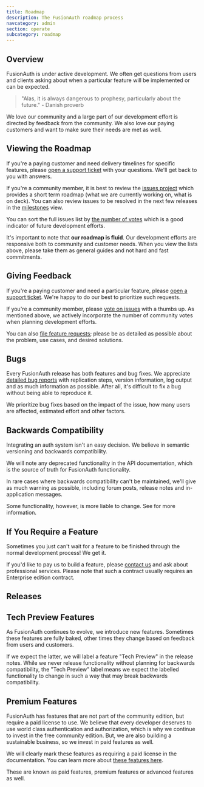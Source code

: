 ```yaml
---
title: Roadmap
description: The FusionAuth roadmap process
navcategory: admin
section: operate
subcategory: roadmap
---
```


## Overview

FusionAuth is under active development. We often get questions from users and clients asking about when a particular feature will be implemented or can be expected. 

> "Alas, it is always dangerous to prophesy, particularly about the future." - Danish proverb

We love our community and a large part of our development effort is directed by feedback from the community. We also love our paying customers and want to make sure their needs are met as well.

## Viewing the Roadmap

If you're a paying customer and need delivery timelines for specific features, please [open a support ticket](https://account.fusionauth.io/account/support/) with your questions. We'll get back to you with answers.

If you're a community member, it is best to review the [issues project](https://github.com/FusionAuth/fusionauth-issues/projects/2) which provides a short term roadmap (what we are currently working on, what is on deck). You can also review issues to be resolved in the next few releases in the [milestones](https://github.com/fusionauth/fusionauth-issues/milestones) view.

You can sort the full issues list by [the number of votes](https://github.com/fusionauth/fusionauth-issues/issues?q=is%3Aissue+is%3Aopen+sort%3Areactions-%2B1-desc) which is a good indicator of future development efforts. 

It's important to note that **our roadmap is fluid**. Our development efforts are responsive both to community and customer needs. When you view the lists above, please take them as general guides and not hard and fast commitments. 

## Giving Feedback

If you're a paying customer and need a particular feature, please [open a support ticket](https://account.fusionauth.io/account/support/). We're happy to do our best to prioritize such requests.

If you're a community member, please [vote on issues](https://github.com/fusionauth/fusionauth-issues) with a thumbs up. As mentioned above, we actively incorporate the number of community votes when planning development efforts. 

You can also [file feature requests](https://github.com/fusionauth/fusionauth-issues/issues); please be as detailed as possible about the problem, use cases, and desired solutions.

## Bugs 

Every FusionAuth release has both features and bug fixes. We appreciate [detailed bug reports](https://github.com/fusionauth/fusionauth-issues/issues) with replication steps, version information, log output and as much information as possible. After all, it's difficult to fix a bug without being able to reproduce it.

We prioritize bug fixes based on the impact of the issue, how many users are affected, estimated effort and other factors.

## Backwards Compatibility

Integrating an auth system isn't an easy decision. We believe in semantic versioning and backwards compatibility. 

We will note any deprecated functionality in the API documentation, which is the source of truth for FusionAuth functionality.

In rare cases where backwards compatibility can't be maintained, we'll give as much warning as possible, including forum posts, release notes and in-application messages.

Some functionality, however, is more liable to change. See <ScrollRef target="Tech Preview Features" /> for more information.

## If You Require a Feature

Sometimes you just can't wait for a feature to be finished through the normal development process! We get it. 

If you'd like to pay us to build a feature, please [contact us](/contact) and ask about professional services. Please note that such a contract usually requires an Enterprise edition contract.

## Releases

<ReleaseNotification />

## Tech Preview Features

As FusionAuth continues to evolve, we introduce new features. Sometimes these features are fully baked, other times they change based on feedback from users and customers. 

If we expect the latter, we will label a feature "Tech Preview" in the release notes. While we never release functionality without planning for backwards compatibility, the "Tech Preview" label means we expect the labelled functionality to change in such a way that may break backwards compatibility.

## Premium Features

FusionAuth has features that are not part of the community edition, but require a paid license to use. We believe that every developer deserves to use world class authentication and authorization, which is why we continue to invest in the free community edition. But, we are also building a sustainable business, so we invest in paid features as well. 

We will clearly mark these features as requiring a paid license in the documentation. You can learn more about [these features here](/docs/get-started/core-concepts/editions-features).

These are known as paid features, premium features or advanced features as well.
